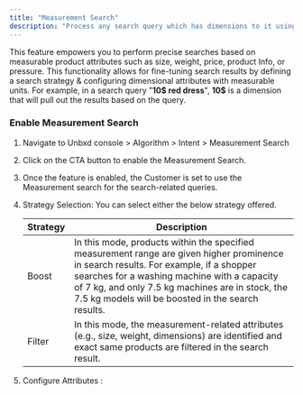 ```yaml
---
title: "Measurement Search"
description: "Process any search query which has dimensions to it using Unbxd Measurement Search"
---
```


This feature empowers you to perform precise searches based on measurable product attributes such as size, weight, price, product Info, or pressure. This functionality allows for fine-tuning search results by defining a search strategy & configuring dimensional attributes with measurable units. For example, in a search query "**10$ red dress**", **10$** is a dimension that will pull out the results based on the query.

### Enable Measurement Search

1. Navigate to Unbxd console \> Algorithm \> Intent \> Measurement Search
2. Click on the CTA button to enable the Measurement Search.
3. Once the feature is enabled, the Customer is set to use the Measurement search for the search-related queries. 
4. Strategy Selection: You can select either the below strategy offered.

   | Strategy | Description                                                                                                                                                                                                                                                                                    |
   | -------- | ---------------------------------------------------------------------------------------------------------------------------------------------------------------------------------------------------------------------------------------------------------------------------------------------- |
   | Boost    | In this mode, products within the specified measurement range are given higher prominence in search results. For example, if a shopper searches for a washing machine with a capacity of 7 kg, and only 7.5 kg machines are in stock, the 7.5 kg models will be boosted in the search results. |
   | Filter   | In this mode, the measurement-related attributes (e.g., size, weight, dimensions) are identified and exact same products are filtered in the search result.                                                                                                                                    |
5. Configure Attributes : 